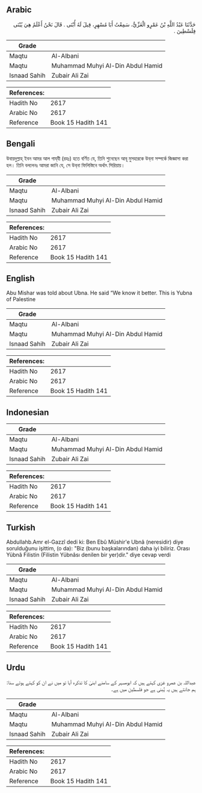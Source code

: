 ## Arabic


<div dir="rtl" lang="ar" style={{fontSize:'larger',backgroundColor:'#f8f9fa',padding:20}}>
حَدَّثَنَا عَبْدُ اللَّهِ بْنُ عَمْرٍو الْغَزِّيُّ، سَمِعْتُ أَبَا مُسْهِرٍ، قِيلَ لَهُ أُبْنَى ‏.‏ قَالَ نَحْنُ أَعْلَمُ هِيَ يُبْنَى فِلَسْطِينَ ‏.‏
</div>
<div style={{backgroundColor:'#f8f9fa',padding:20, marginBottom: 10}}><table> <thead> <tr> <th>Grade</th> <th></th> </tr> </thead> <tbody> <tr><td>Maqtu</td><td>Al-Albani</td></tr><tr><td>Maqtu</td><td>Muhammad Muhyi Al-Din Abdul Hamid</td></tr><tr><td>Isnaad Sahih</td><td>Zubair Ali Zai</td></tr></tbody></table><table> <thead> <tr> <th>References:</th> <th></th> </tr> </thead> <tbody><tr><td>Hadith No</td><td>2617</td></tr><tr><td>Arabic No</td><td>2617</td></tr><tr><td>Reference</td><td>Book 15 Hadith 141</td></tr></tbody></table></div>

## Bengali


<div dir="ltr" lang="bn" style={{fontSize:'larger',backgroundColor:'#f8f9fa',padding:20}}>
উবায়দুল্লাহ্ ইবন আমর আল গায্‌যী (রহঃ) হতে বর্ণিত যে, তিনি শুনেছেন আবূ মুসহারকে উব্‌না সম্পর্কে জিজ্ঞাসা করা হল। তিনি বললেনঃ আমরা জানি যে, সে উব্‌না ফিলিস্তিনে অর্থাৎ সিরিয়ায়।
</div>
<div style={{backgroundColor:'#f8f9fa',padding:20, marginBottom: 10}}><table> <thead> <tr> <th>Grade</th> <th></th> </tr> </thead> <tbody> <tr><td>Maqtu</td><td>Al-Albani</td></tr><tr><td>Maqtu</td><td>Muhammad Muhyi Al-Din Abdul Hamid</td></tr><tr><td>Isnaad Sahih</td><td>Zubair Ali Zai</td></tr></tbody></table><table> <thead> <tr> <th>References:</th> <th></th> </tr> </thead> <tbody><tr><td>Hadith No</td><td>2617</td></tr><tr><td>Arabic No</td><td>2617</td></tr><tr><td>Reference</td><td>Book 15 Hadith 141</td></tr></tbody></table></div>

## English


<div dir="ltr" lang="en" style={{fontSize:'larger',backgroundColor:'#f8f9fa',padding:20}}>
Abu Mishar was told about Ubna. He said “We know it better. This is Yubna of Palestine
</div>
<div style={{backgroundColor:'#f8f9fa',padding:20, marginBottom: 10}}><table> <thead> <tr> <th>Grade</th> <th></th> </tr> </thead> <tbody> <tr><td>Maqtu</td><td>Al-Albani</td></tr><tr><td>Maqtu</td><td>Muhammad Muhyi Al-Din Abdul Hamid</td></tr><tr><td>Isnaad Sahih</td><td>Zubair Ali Zai</td></tr></tbody></table><table> <thead> <tr> <th>References:</th> <th></th> </tr> </thead> <tbody><tr><td>Hadith No</td><td>2617</td></tr><tr><td>Arabic No</td><td>2617</td></tr><tr><td>Reference</td><td>Book 15 Hadith 141</td></tr></tbody></table></div>

## Indonesian


<div dir="ltr" lang="id" style={{fontSize:'larger',backgroundColor:'#f8f9fa',padding:20}}>

</div>
<div style={{backgroundColor:'#f8f9fa',padding:20, marginBottom: 10}}><table> <thead> <tr> <th>Grade</th> <th></th> </tr> </thead> <tbody> <tr><td>Maqtu</td><td>Al-Albani</td></tr><tr><td>Maqtu</td><td>Muhammad Muhyi Al-Din Abdul Hamid</td></tr><tr><td>Isnaad Sahih</td><td>Zubair Ali Zai</td></tr></tbody></table><table> <thead> <tr> <th>References:</th> <th></th> </tr> </thead> <tbody><tr><td>Hadith No</td><td>2617</td></tr><tr><td>Arabic No</td><td>2617</td></tr><tr><td>Reference</td><td>Book 15 Hadith 141</td></tr></tbody></table></div>

## Turkish


<div dir="ltr" lang="tr" style={{fontSize:'larger',backgroundColor:'#f8f9fa',padding:20}}>
Abdullahb.Amr el-Gazzî dedi ki: Ben Ebû Müshir'e Ubnâ (neresidir) diye sorulduğunu işittim, (o da): "Biz (bunu başkaların­dan) daha iyi biliriz. Orası Yübnâ Filistin (Filistin Yübnâsı denilen bir yer)dir." diye cevap verdi
</div>
<div style={{backgroundColor:'#f8f9fa',padding:20, marginBottom: 10}}><table> <thead> <tr> <th>Grade</th> <th></th> </tr> </thead> <tbody> <tr><td>Maqtu</td><td>Al-Albani</td></tr><tr><td>Maqtu</td><td>Muhammad Muhyi Al-Din Abdul Hamid</td></tr><tr><td>Isnaad Sahih</td><td>Zubair Ali Zai</td></tr></tbody></table><table> <thead> <tr> <th>References:</th> <th></th> </tr> </thead> <tbody><tr><td>Hadith No</td><td>2617</td></tr><tr><td>Arabic No</td><td>2617</td></tr><tr><td>Reference</td><td>Book 15 Hadith 141</td></tr></tbody></table></div>

## Urdu


<div dir="rtl" lang="ur" style={{fontSize:'larger',backgroundColor:'#f8f9fa',padding:20}}>
عبداللہ بن عمرو غزی کہتے ہیں کہ ابومسہر کے سامنے ابنیٰ کا تذکرہ آیا تو میں نے ان کو کہتے ہوئے سنا: ہم جانتے ہیں یہ یُبنی ہے جو فلسطین میں ہے۔
</div>
<div style={{backgroundColor:'#f8f9fa',padding:20, marginBottom: 10}}><table> <thead> <tr> <th>Grade</th> <th></th> </tr> </thead> <tbody> <tr><td>Maqtu</td><td>Al-Albani</td></tr><tr><td>Maqtu</td><td>Muhammad Muhyi Al-Din Abdul Hamid</td></tr><tr><td>Isnaad Sahih</td><td>Zubair Ali Zai</td></tr></tbody></table><table> <thead> <tr> <th>References:</th> <th></th> </tr> </thead> <tbody><tr><td>Hadith No</td><td>2617</td></tr><tr><td>Arabic No</td><td>2617</td></tr><tr><td>Reference</td><td>Book 15 Hadith 141</td></tr></tbody></table></div>
